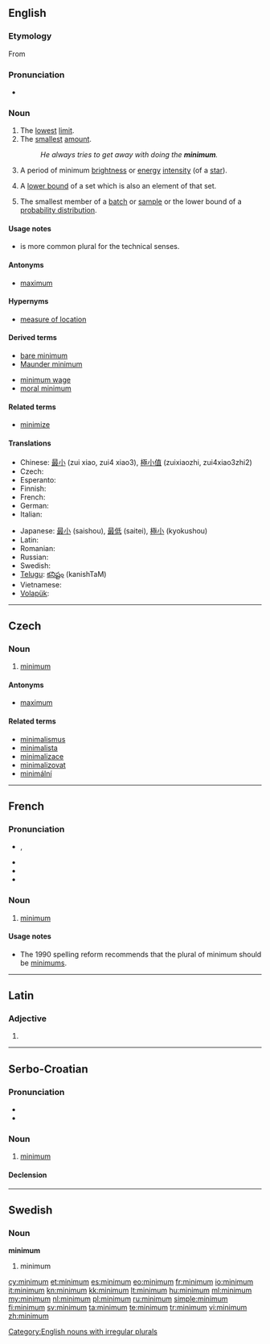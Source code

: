 {{also|Minimum}}
==English==

===Etymology===
From {{etyl|la|en}} {{term|minimus||lang=la|least, smallest}}

===Pronunciation===
* {{audio|En-us-minimum.ogg|Audio (US)}}

===Noun===
{{en-noun|pl2=minima|pl=minimums}}

# The [[lowest]] [[limit]].
# The [[smallest]] [[amount]].
#: ''He always tries to get away with doing the '''minimum'''.''
# {{astronomy}} A period of minimum [[brightness]] or [[energy]] [[intensity]] (of a [[star]]).
#: {{usex|The Maunder '''minimum''' of the Sun reportedly corresponded to a period of great cold on Earth.}}
# {{analysis}} A [[lower bound]] of a set which is also an element of that set.
# {{statistics}} The smallest member of a [[batch]] or [[sample]] or the lower bound of a [[probability distribution]].

====Usage notes====
* {{term|minima|Minima}} is more common plural for the technical senses.

====Antonyms====
* [[maximum]]

====Hypernyms====
* {{sense|statistics}} [[measure of location]]

====Derived terms====
{{rel-top|terms derived from minimum}}
* [[bare minimum]]
* [[Maunder minimum]]
{{rel-mid}}
* [[minimum wage]]
* [[moral minimum]]
{{rel-bottom}}

====Related terms====
* [[minimize]]

====Translations====
{{trans-top|lowest limit}}
* Chinese: [[最小]] (zui xiao, zui4 xiao3), [[極小值]] (zuixiaozhi, zui4xiao3zhi2)
* Czech: {{t-|cs|minimum|n}}
* Esperanto: {{t-|eo|minimumo|xs=Esperanto}}
* Finnish: {{t+|fi|minimi}}
* French: {{t+|fr|minimum}}
* German: {{t+|de|Minimum|n}}
* Italian: {{t+|it|minimo|m}}
{{trans-mid}}
* Japanese: [[最小]] (saishou), [[最低]] (saitei), [[極小]] (kyokushou)
* Latin: {{t-|la|minimum}}
* Romanian: {{t-|ro|minimum}}
* Russian: {{t+|ru|минимум|m|tr=mínimum}}
* Swedish: {{t+|sv|minimum|n}}
* [[Telugu]]: [[కనిష్టం]] (kanishTaM)
* Vietnamese: {{t+|vi|tối thiểu|xs=Vietnamese}}
* [[Volapük]]: {{t|vo|minum}}
{{trans-bottom}}

[[Category:English nouns with irregular plurals]]

----

==Czech==

===Noun===
{{cs-noun|g=n}}

# [[#English|minimum]]

====Antonyms====
* [[maximum]]

====Related terms====
* [[minimalismus]]
* [[minimalista]]
* [[minimalizace]]
* [[minimalizovat]]
* [[minimální]]

----

==French==

===Pronunciation===
* {{IPA|/mi.ni.mɔm/|lang=fr}}, {{X-SAMPA|/mi.ni.mOm/|lang=fr}}
* {{audio|Fr-minimum.ogg|Audio}}
* {{rhymes|ɔm|lang=fr}}
* {{homophones|minimums|lang=fr}}

===Noun===
{{fr-noun|m|pl2=minima}}

# [[#English|minimum]]

====Usage notes====
* The 1990 spelling reform recommends that the plural of minimum should be [[minimums]].

----

==Latin==

===Adjective===
{{la-adj-form|minimum}}

# {{inflection of|minimus|minimus|nom|n|s|lang=la}}

----

==Serbo-Croatian==

===Pronunciation===
* {{IPA|/mǐnimum/|lang=sh}}
* {{hyphenation|mi|ni|mum}}

===Noun===
{{sh-noun|g=m|head=mìnimum|r|минимум|мѝнимум}}

# [[#English|minimum]]

====Declension====
{{sh-decl-noun
|minimum|minimumi
|minimuma|minimuma
|minimumu|minimumima
|minimum|minimume
|minimume|minimumi
|minimumu|minimumima
|minimumom|minimumima
}}

----

==Swedish==

===Noun===
{{sv-noun-n-zero}}
'''minimum'''

# minimum

[[cy:minimum]]
[[et:minimum]]
[[es:minimum]]
[[eo:minimum]]
[[fr:minimum]]
[[io:minimum]]
[[it:minimum]]
[[kn:minimum]]
[[kk:minimum]]
[[lt:minimum]]
[[hu:minimum]]
[[ml:minimum]]
[[my:minimum]]
[[nl:minimum]]
[[pl:minimum]]
[[ru:minimum]]
[[simple:minimum]]
[[fi:minimum]]
[[sv:minimum]]
[[ta:minimum]]
[[te:minimum]]
[[tr:minimum]]
[[vi:minimum]]
[[zh:minimum]]